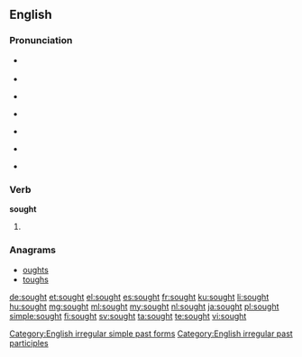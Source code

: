 ==English==

===Pronunciation===
* {{a|UK}} {{IPA|/sɔːt/}}
* {{rhymes|ɔːt}}
* {{a|US}} {{IPA|/sɔt/}}
* {{a|cot-caught}} {{IPA|/sɑt/}}
* {{audio|en-us-sought.ogg|Audio (US)}}
* {{homophones|sort}} {{qualifier|in [[non-rhotic]] accents}}
* {{rhymes|ɒt}}

===Verb===
'''sought'''

# {{past of|seek}}

===Anagrams===
* [[oughts#English|oughts]]
* [[toughs#English|toughs]]

[[Category:English irregular simple past forms]]
[[Category:English irregular past participles]]

[[de:sought]]
[[et:sought]]
[[el:sought]]
[[es:sought]]
[[fr:sought]]
[[ku:sought]]
[[li:sought]]
[[hu:sought]]
[[mg:sought]]
[[ml:sought]]
[[my:sought]]
[[nl:sought]]
[[ja:sought]]
[[pl:sought]]
[[simple:sought]]
[[fi:sought]]
[[sv:sought]]
[[ta:sought]]
[[te:sought]]
[[vi:sought]]